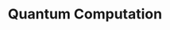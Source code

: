 ---
title: "Quantum Computation"
publishedAt: "2024-04-08"
summary: "Quantum Simulation of Hawking Radiation using VQE on IBM Quantum Computer"

team:
  - name: "Saqlain Afroz"
    role: "Student"
    avatar: "/images/avatar.jpg"
    linkedIn: "https://www.linkedin.com/company/once-ui/"
  - name: "Prof. Prasanta K. Panigrahi"
    role: "Senior Professor"
    avatar: "/images/projects/project-03/pkp.jpg"
    linkedIn: "https://www.linkedin.com/company/once-ui/"
---